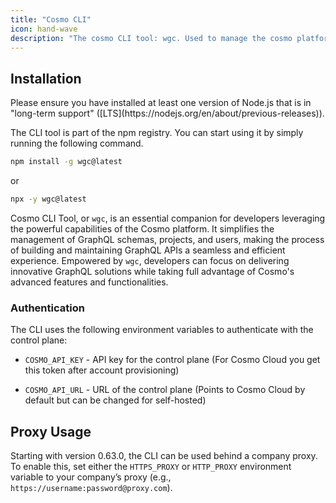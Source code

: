```yaml
---
title: "Cosmo CLI"
icon: hand-wave
description: "The cosmo CLI tool: wgc. Used to manage the cosmo platform e.g. pushing schema, checking schemas, creating new projects, managing users, etc. It interacts with the control plane."
---
```


## Installation

<Info>
  Please ensure you have installed at least one version of Node.js that is in
  "long-term support" ([LTS](https://nodejs.org/en/about/previous-releases)).
</Info>

The CLI tool is part of the npm registry. You can start using it by simply running the following command.

```bash
npm install -g wgc@latest
```

or

```bash
npx -y wgc@latest
```

Cosmo CLI Tool, or `wgc`, is an essential companion for developers leveraging the powerful capabilities of the Cosmo platform. It simplifies the management of GraphQL schemas, projects, and users, making the process of building and maintaining GraphQL APIs a seamless and efficient experience. Empowered by `wgc`, developers can focus on delivering innovative GraphQL solutions while taking full advantage of Cosmo's advanced features and functionalities.

### Authentication

The CLI uses the following environment variables to authenticate with the control plane:

- `COSMO_API_KEY` - API key for the control plane (For Cosmo Cloud you get this token after account provisioning)

- `COSMO_API_URL` - URL of the control plane (Points to Cosmo Cloud by default but can be changed for self-hosted)

## Proxy Usage

Starting with version 0.63.0, the CLI can be used behind a company proxy. To enable this, set either the `HTTPS_PROXY` or `HTTP_PROXY` environment variable to your company’s proxy (e.g., `https://username:password@proxy.com`).

